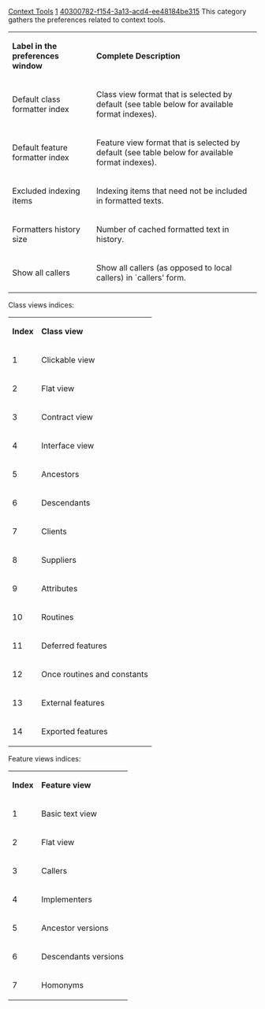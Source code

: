 [[Property:title|Context Tools]]
[[Property:weight|1]]
[[Property:uuid|40300782-f154-3a13-acd4-ee48184be315]]
This category gathers the preferences related to context tools. 
{| border="1" 
|- 
| '''Label in the preferences window'''
| '''Complete Description'''
|- 
| Default class formatter index
| Class view format that is selected by default (see table below for available format indexes).
|- 
| Default feature formatter index
| Feature view format that is selected by default (see table below for available format indexes).
|- 
| Excluded indexing items
| Indexing items that need not be included in formatted texts.
|- 
| Formatters history size
| Number of cached formatted text in history.
|- 
| Show all callers
| Show all callers (as opposed to local callers) in `callers' form.
|}

Class views indices: 
{| border="1" 
|- 
| '''Index'''
| '''Class view'''
|- 
| 1
| Clickable view
|- 
| 2
| Flat view
|- 
| 3
| Contract view
|- 
| 4
| Interface view
|- 
| 5
| Ancestors
|- 
| 6
| Descendants
|- 
| 7
| Clients
|- 
| 8
| Suppliers
|- 
| 9
| Attributes
|- 
| 10
| Routines
|- 
| 11
| Deferred features
|- 
| 12
| Once routines and constants
|- 
| 13
| External features
|- 
| 14
| Exported features
|}


Feature views indices: 
{| border="1" 
|- 
| '''Index'''
| '''Feature view'''
|- 
| 1
| Basic text view
|- 
| 2
| Flat view
|- 
| 3
| Callers
|- 
| 4
| Implementers
|- 
| 5
| Ancestor versions
|- 
| 6
| Descendants versions
|- 
| 7
| Homonyms
|}


{{seealso|<br/>
[[EiffelStudio Tools Preferences|Preferences for other tools]]  }}





